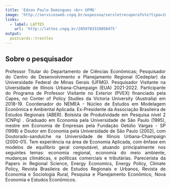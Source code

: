 ---
title: 'Edson Paulo Domingues <br> UFMG'
image: 'http://servicosweb.cnpq.br/wspessoa/servletrecuperafoto?tipo=1&id=K4707514U6'
links:
  - label: LATTES
    url: 'http://lattes.cnpq.br/2059703319050475'
output:
  postcards::trestles
---


<div style="text-align: justify">


## Sobre o pesquisador


Professor Titular do Departamento de Ciências Econômicas; Pesquisador do Centro de Desenvolvimento e Planejamento Regional (Cedeplar) da Universidade Federal de Minas Gerais (UFMG). Pesquisador Visitante na Uiversidade de Illinois Urbana-Champaign (EUA) 2021-2022. Participante do Programa de Professor Visitante no Exterior (PVEX) financiado pela Capes, no Conter of Policy Studies da Victoria University (Australia) em 2018-19. Coordenador do NEMEA - Núcleo de Estudos em Modelagem Econômica e Ambiental Aplicada. Ex-Presidente da Associação Brasileira de Estudos Regionais (ABER). Bolsista de Produtividade em Pesquisa nível 2 (CNPq) . Graduado em Economia pela Universidade de São Paulo (1995), mestre em Economia de Empresas pela Fundação Getúlio Vargas - SP (1998) e Doutor em Economia pela Universidade de São Paulo (2002), com Doutorado-sanduíche na Universidade de Illinois Urbana-Champaign (2000-01). Tem experiência na área de Economia Aplicada, com ênfase em modelos de equilíbrio geral computável, atuando principalmente nos seguintes temas: economia regional, economia do meio ambiente, mudanças climáticas, e políticas comerciais e tributárias. Parecerista da Papers in Regional Science, Energy Economics, Energy Policy, Climate Policy, Revista Brasileira de Estudos Regionais e Urbanos, Revista de Economia e Sociologia Rural, Pesquisa e Planejamento Econômico, Nova Economia e Estudos Econômicos.


